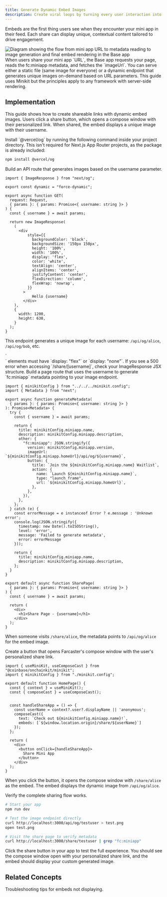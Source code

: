 ```yaml
---
title: Generate Dynamic Embed Images
description: Create viral loops by turning every user interaction into dynamic, shareable content directly in the feed.
---
```


Embeds are the first thing users see when they encounter your mini app in their feed. Each share can display unique, contextual content tailored to drive engagement.

<Panel>
<Frame caption="How metadata transforms into embeds">
  <img src="/images/minikit/Diagram.png" alt="Diagram showing the flow from mini app URL to metadata reading to image generation and final embed rendering in the Base app" />
</Frame>
When users share your mini app `URL`, the Base app requests your page, reads the fc:miniapp metadata, and fetches the `imageUrl`. You can serve either a static file (same image for everyone) or a dynamic endpoint that generates unique images on-demand based on URL parameters.
</Panel>

<Note>
This guide uses Minikit but the principles apply to any framework with server-side rendering.
</Note>

## Implementation

This guide shows how to create shareable links with dynamic embed images. Users click a share button, which opens a compose window with their personalized link. When shared, the embed displays a unique image with their username.

<Steps>
<Step title="Install the required package">
Install `@vercel/og` by running the following command inside your project directory. This isn't required for Next.js App Router projects, as the package is already included:

```bash
npm install @vercel/og
```
</Step>
<Step title="Create the image generation API endpoint">
Build an API route that generates images based on the username parameter.

```tsx lines expandable wrap app/api/og/[username]/route.tsx
import { ImageResponse } from "next/og";

export const dynamic = "force-dynamic";

export async function GET(
  request: Request,
  { params }: { params: Promise<{ username: string }> }
) {
  const { username } = await params;

  return new ImageResponse(
    (
      <div
          style={{
            backgroundColor: 'black',
            backgroundSize: '150px 150px',
            height: '100%',
            width: '100%',
            display: 'flex',
            color: 'white',
            textAlign: 'center',
            alignItems: 'center',
            justifyContent: 'center',
            flexDirection: 'column',
            flexWrap: 'nowrap',
          }}
        >
            Hello {username}        
        </div>
    ),
    {
      width: 1200,
      height: 630,
    }
  );
}
```

This endpoint generates a unique image for each username: `/api/og/alice`, `/api/og/bob`, etc.

<Warning>
 `<div>` elements must have `display: "flex"` or `display: "none"`. If you see a 500 error when accessing `/share/[username]`, check your ImageResponse JSX structure.
</Warning>
</Step>

<Step title="Create shareable page with dynamic metadata">
Build a page route that uses the username to generate `fc:miniapp` metadata pointing to your image endpoint.

```tsx lines expandable wrap app/share/[username]/page.tsx
import { minikitConfig } from "../../../minikit.config";
import { Metadata } from "next";

export async function generateMetadata(
  { params }: { params: Promise<{ username: string }> }
): Promise<Metadata> {
  try {
    const { username } = await params;
    
    return {
      title: minikitConfig.miniapp.name,
      description: minikitConfig.miniapp.description,
      other: {
        "fc:miniapp": JSON.stringify({
          version: minikitConfig.miniapp.version,
          imageUrl: `${minikitConfig.miniapp.homeUrl}/api/og/${username}`,
          button: {
            title: `Join the ${minikitConfig.miniapp.name} Waitlist`,
            action: {
              name: `Launch ${minikitConfig.miniapp.name}`,
              type: "launch_frame",
              url: `${minikitConfig.miniapp.homeUrl}`,
            },
          },
        }),
      },
    };
  } catch (e) {
    const errorMessage = e instanceof Error ? e.message : 'Unknown error';
    console.log(JSON.stringify({ 
      timestamp: new Date().toISOString(), 
      level: 'error', 
      message: 'Failed to generate metadata', 
      error: errorMessage 
    }));
    
    return {
      title: minikitConfig.miniapp.name,
      description: minikitConfig.miniapp.description,
    };
  }
}

export default async function SharePage(
  { params }: { params: Promise<{ username: string }> }
) {
  const { username } = await params;

  return (
    <div>
      <h1>Share Page - {username}</h1>
    </div>
  );
}
```
When someone visits `/share/alice`, the metadata points to `/api/og/alice` for the embed image.
</Step>

<Step title="Add share button with composeCast">
Create a button that opens Farcaster's compose window with the user's personalized share link.

```tsx lines expandable wrap app/page.tsx  highlight={6, 9-15}
import { useMiniKit, useComposeCast } from "@coinbase/onchainkit/minikit";
import { minikitConfig } from "./minikit.config";

export default function HomePage() {
  const { context } = useMiniKit();
  const { composeCast } = useComposeCast();


  const handleShareApp = () => {
    const userName = context?.user?.displayName || 'anonymous';
    composeCast({
      text: `Check out ${minikitConfig.miniapp.name}!`,
      embeds: [`${window.location.origin}/share/${userName}`]
    });
  };

  return (
    <div>
      <button onClick={handleShareApp}>
        Share Mini App
      </button>
    </div>
  );
}
```

When you click the button, it opens the compose window with `/share/alice` as the embed. The embed displays the dynamic image from `/api/og/alice`.
</Step>

<Step title="Test the flow">
Verify the complete sharing flow works.

```bash lines wrap
# Start your app
npm run dev

# Test the image endpoint directly
curl http://localhost:3000/api/og/testuser > test.png
open test.png

# Visit the share page to verify metadata
curl http://localhost:3000/share/testuser | grep "fc:miniapp"
```

Click the share button in your app to test the full experience. You should see the compose window open with your personalized share link, and the embed should display your custom generated image.
</Step>
</Steps>

## Related Concepts

<CardGroup cols={1}>
<Card title="Troubleshooting" href="/mini-apps/troubleshooting/how-search-works">
  Troubleshooting tips for embeds not displaying.
</Card>
</CardGroup>

